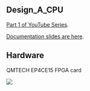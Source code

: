 == Design_A_CPU ==

[https://www.youtube.com/watch?v=ZtEJHF-pVU0 Part 1 of YouTube Series].

[https://github.com/douggilliland/Design_A_CPU/tree/main/Docs Documentation slides are here].

== Hardware ==

QMTECH EP4CE15 FPGA card

<img src="https://raw.githubusercontent.com/douggilliland/Design_A_CPU/main/Docs/CycloneIV_Starter_Kit_P528-cropped.jpg?token=AALUDDTXH4AAMPMJKRVL2LDA5BCOI"></img>
